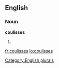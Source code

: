 
==English==

===Noun===
'''coulisses'''

# {{plural of|[[coulisse]]}}

[[Category:English plurals]]

[[fr:coulisses]]
[[io:coulisses]]